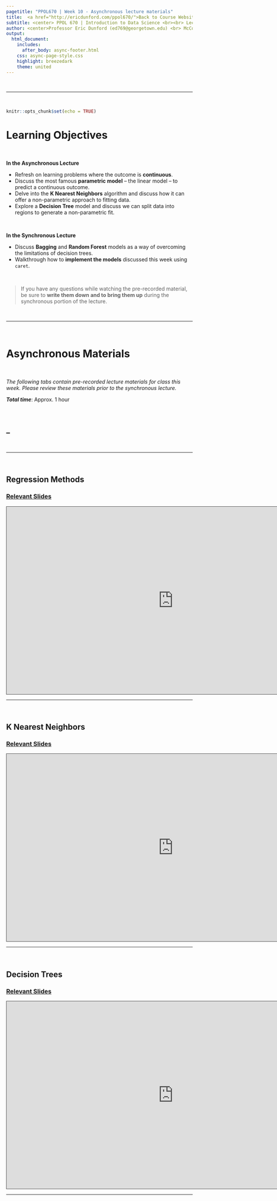 ```yaml
---
pagetitle: "PPOL670 | Week 10 - Asynchronous lecture materials"
title:  <a href="http://ericdunford.com/ppol670/">Back to Course Website</a> <br><br><center> Applications in Supervised Learning <br><br> _Regression_ </center>
subtitle: <center> PPOL 670 | Introduction to Data Science <br><br> Lecture Materials for Week 10 </center><br>
author: <center>Professor Eric Dunford (ed769@georgetown.edu) <br> McCourt School of Public Policy, Georgetown University </center>
output: 
  html_document:
    includes: 
      after_body: async-footer.html
    css: async-page-style.css
    highlight: breezedark
    theme: united
---
```


<br><hr><br>

```r
knitr::opts_chunk$set(echo = TRUE)
```



# Learning Objectives 

<br>

**In the Asynchronous Lecture**

- Refresh on learning problems where the outcome is **continuous**.
- Discuss the most famous **parametric model** -- the linear model -- to predict a continuous outcome. 
- Delve into the **K Nearest Neighbors** algorithm and discuss how it can offer a non-parametric approach to fitting data. 
- Explore a **Decision Tree** model and discuss we can split data into regions to generate a non-parametric fit. 

<br>

**In the Synchronous Lecture**

- Discuss **Bagging** and **Random Forest** models as a way of overcoming the limitations of decision trees. 
- Walkthrough how to **implement the models** discussed this week using `caret`. 

<br>

> If you have any questions while watching the pre-recorded material, be sure to **write them down and to bring them up** during the synchronous portion of the lecture.

<br><hr><br>

# Asynchronous Materials {.tabset .tabset-pills}

<br>

_The following tabs contain pre-recorded lecture materials for class this week. Please review these materials prior to the synchronous lecture._

**_Total time_**: Approx. 1 hour

<br>

## _

<br><hr><br>

## Regression Methods

### [**Relevant Slides**](http://ericdunford.com/ppol670/Lectures/week_10/lecture-week-10-applications-supervised-ml-regression-ppol670.html#3)

<iframe src="https://georgetown.hosted.panopto.com/Panopto/Pages/Embed.aspx?id=20fff38e-08fd-4031-bde1-ac51012eb7ec&autoplay=false&offerviewer=true&showtitle=true&showbrand=false&start=0&interactivity=all" height="506" width="900" style="border: 1px solid #464646;" allowfullscreen allow="autoplay"></iframe>

<br><hr><br>

## K Nearest Neighbors

### [**Relevant Slides**](http://ericdunford.com/ppol670/Lectures/week_10/lecture-week-10-applications-supervised-ml-regression-ppol670.html#23)

<iframe src="https://georgetown.hosted.panopto.com/Panopto/Pages/Embed.aspx?id=2bff941d-e35d-403c-9c52-ac5101372f1a&autoplay=false&offerviewer=true&showtitle=true&showbrand=false&start=0&interactivity=all" height="506" width="900" style="border: 1px solid #464646;" allowfullscreen allow="autoplay"></iframe>

<br><hr><br>

## Decision Trees

### [**Relevant Slides**](http://ericdunford.com/ppol670/Lectures/week_10/lecture-week-10-applications-supervised-ml-regression-ppol670.html#23)

<iframe src="https://georgetown.hosted.panopto.com/Panopto/Pages/Embed.aspx?id=3cee908a-c032-4f43-a30f-ac51013ed37b&autoplay=false&offerviewer=true&showtitle=true&showbrand=false&start=0&interactivity=all" height="506" width="900" style="border: 1px solid #464646;" allowfullscreen allow="autoplay"></iframe>


<br><hr><br>

